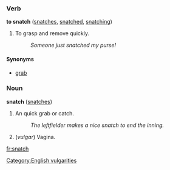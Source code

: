 ===Verb===
'''to snatch''' ([[snatches]], [[snatched]], [[snatching]])

# To grasp and remove quickly.
#: ''Someone just snatched my purse!''

====Synonyms====
*[[grab]]

===Noun===
'''snatch''' ([[snatches]])

# An quick grab or catch.
#: ''The leftfielder makes a nice snatch to end the inning.''
# (''vulgar'') Vagina.

[[Category:English vulgarities]]

[[fr:snatch]]
